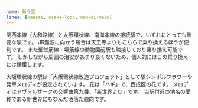 ```yaml
---
name: 新今宮
lines: [kansai, osaka-loop, nankai-main]
---
```



関西本線（大和路線）と大阪環状線、南海本線の接続駅で、いずれにとっても重要な駅です。
JR難波に向かう場合は天王寺よりもこちらで乗り換えるほうが便利です。
また御堂筋線・堺筋線の<AutoStationLink slug="dobutsuenmae">動物園前</AutoStationLink>駅も隣接しており乗り換え可能です。
しかしながら周囲の治安があまり良くないため、個人的にはこの乗り換えには躊躇します。

大阪環状線の駅は「大阪環状線改造プロジェクト」として駅シンボルフラワーや発車メロディが設定されています。
花は「ハギ」で、西成区の花です。
メロディはドヴォルザークの交響曲第九番、「新世界より」です。
当駅付近の地名の愛称である新世界にちなんだ洒落た趣向です。
